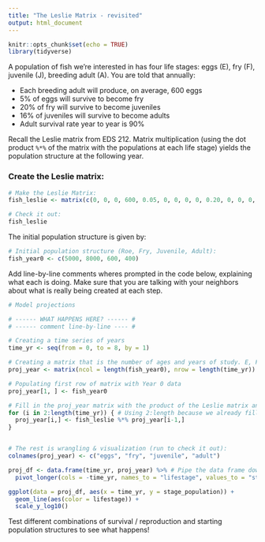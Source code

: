```yaml
---
title: "The Leslie Matrix - revisited"
output: html_document
---
```


```r
knitr::opts_chunk$set(echo = TRUE)
library(tidyverse)
```

A population of fish we're interested in has four life stages: eggs (E), fry (F), juvenile (J), breeding adult (A). You are told that annually:

- Each breeding adult will produce, on average, 600 eggs
- 5% of eggs will survive to become fry
- 20% of fry will survive to become juveniles
- 16% of juveniles will survive to become adults
- Adult survival rate year to year is 90%

Recall the Leslie matrix from EDS 212. Matrix multiplication (using the dot product `%*%` of the matrix with the populations at each life stage) yields the population structure at the following year. 

### Create the Leslie matrix:

```r
# Make the Leslie Matrix:
fish_leslie <- matrix(c(0, 0, 0, 600, 0.05, 0, 0, 0, 0, 0.20, 0, 0, 0, 0, 0.16, 0.9), nrow = 4, ncol = 4, byrow = TRUE)

# Check it out: 
fish_leslie
```

The initial population structure is given by: 
```r
# Initial population structure (Roe, Fry, Juvenile, Adult): 
fish_year0 <- c(5000, 8000, 600, 400)
```


Add line-by-line comments wheres prompted in the code below, explaining what each is doing. Make sure that you are talking with your neighbors about what is really being created at each step. 

```r
# Model projections

# ------ WHAT HAPPENS HERE? ------ #
# ------ comment line-by-line ---- #

# Creating a time series of years
time_yr <- seq(from = 0, to = 8, by = 1)

# Creating a matrix that is the number of ages and years of study. E, F, J, A by Years. 
proj_year <- matrix(ncol = length(fish_year0), nrow = length(time_yr))

# Populating first row of matrix with Year 0 data
proj_year[1, ] <- fish_year0

# Fill in the proj_year matrix with the product of the Leslie matrix and the previous year of data in the proj_year matrix.
for (i in 2:length(time_yr)) { # Using 2:length because we already filled in the first row
  proj_year[i,] <- fish_leslie %*% proj_year[i-1,]
}


# The rest is wrangling & visualization (run to check it out):
colnames(proj_year) <- c("eggs", "fry", "juvenile", "adult")

proj_df <- data.frame(time_yr, proj_year) %>% # Pipe the data frame down to your pivot operation
  pivot_longer(cols = -time_yr, names_to = "lifestage", values_to = "stage_population") # Pivot_longer changes data dimensions

ggplot(data = proj_df, aes(x = time_yr, y = stage_population)) + 
  geom_line(aes(color = lifestage)) +
  scale_y_log10()

```

Test different combinations of survival / reproduction and starting population structures to see what happens! 
